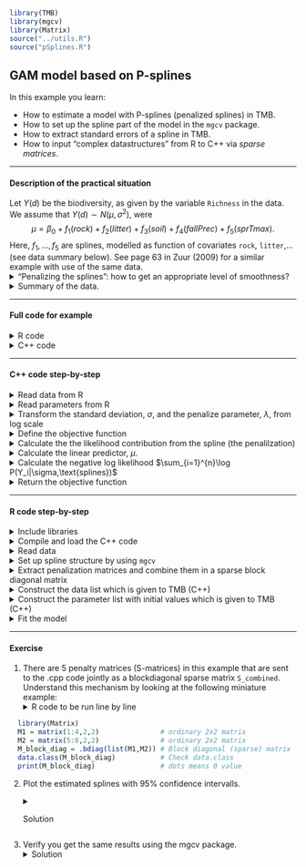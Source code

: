 ```r
library(TMB)
library(mgcv)
library(Matrix)
source("../utils.R")
source("pSplines.R")
```


## **GAM model based on P-splines**
In this example you learn:

* How to estimate a model with P-splines (penalized splines) in TMB.
* How to set up the spline part of the model in the `mgcv` package. 
* How to extract standard errors of a spline in TMB.
* How to input "complex datastructures" from R to C++ via _sparse matrices_.

***
#### Description of the practical situation
Let $Y(d)$ be the biodiversity, as given by the variable `Richness` in the data. We assume that $Y(d) \sim N(\mu,\sigma^2)$, were 
$$\mu = \beta_0 +  f_1(rock) +f_2(litter) + f_3(soil) + f_4(fallPrec) + f_5(sprTmax).$$
Here, $f_1,\ldots,f_5$ are splines, modelled as function of covariates `rock`, `litter`,... (see data summary below).
See page 63 in Zuur (2009) for a similar example with use of the same data.
<details> <summary> "Penalizing the splines": how to get an appropriate level of smoothness?</summary>
We let the coefficients ($\beta$) of the $i$th spline have a multivariate normal distribution with precision matrix $\lambda_i \pmb{S}_i$, where $\lambda_i$ is a penalization parameter and $\pmb{S}_i$ is a penalization matrix extracted from the R-package `mgcv`. The matrices $\pmb{S}_i$ are singular, and hence the multivariate normal distributions are degenerate. However, when bringing in data through the likelihood, the (posterior) precission matrix becomes non-singular. See [Wood (2017)](https://books.google.no/books?id=JTkkDwAAQBAJ&printsec=frontcover&dq=generalized+additive+models+wood+2017&hl=no&sa=X&ved=0ahUKEwjp4o2sicHbAhWEFZoKHaHYBQ0Q6AEIJzAA#v=onepage&q=generalized%20additive%20models%20wood%202017&f=false) for details.

```r
knitr::include_graphics("withAndWithout.png")
```


</details>

<details> <summary> Summary of the data.</summary>
```r
head(Vegetation,5)
```
</details>

***

#### Full code for example
<details> <summary> R code</summary>
```r
include_source("pSplines.R", linesToInclud=c(1:3, 10:999))
```
</details>
<details> <summary> C++ code</summary>
```r
include_source("pSplines.cpp", linesToInclud=c(1:999))
```
</details>

***

#### C++ code step-by-step
<details>  
  <summary>Read data from R</summary>
```c++
    DATA_VECTOR(Y);       //The response
    DATA_MATRIX(X);       //Design matrix for splines
    DATA_SPARSE_MATRIX(S);//Penalization matrix diag(S1,S2,S3,S4,S5) without
                          //storing off-diagonal zeros.
    DATA_VECTOR(Sdims);   //Dimensions of S1,S2,S3,S4 and S5
```

The `X` matrix combines the 5 design matrices for the 5 splines.
$$
X =\left[X_1,X_2,X_3,X_4,X_5\right]
= \underbrace{
                \left.\left( 
                      \begin{array}{cc|cc|cc|cc}
                             1.2&\cdots &4.3&\cdots &5.0&\cdots &\cdots&0.2\\
                             -.2&\cdots &1.3&\cdots &2.0&\cdots &\cdots&9.1\\
                             3.1&\cdots &0.0&\cdots &1.2&\cdots &\cdots&-20.1\\
                             \vdots&&&&&&\vdots&\\
                             4.2&\cdots &9.1&\cdots &2.3&\cdots &\cdots&1.3
                      \end{array}
                \right)\right\}
              }_{\text{Design matrices for 5 splines stacked columnwise}} 
              \,\text{ observations }
$$
</details>
<details>
  <summary>Read parameters from R</summary>
```c++
    PARAMETER(beta0);       //Intercept
    PARAMETER_VECTOR(beta); //Spline regression parameters (5 splines stacked)
    PARAMETER_VECTOR(log_lambda);// Log penalization parameters
    PARAMETER(log_sigma);   // log(SD) of measurement error
```
</details>
<details>

<summary>Transform the standard deviation, $\sigma$, and the penalize parameter, $\lambda$, from log scale</summary>
```c++
    Type sigma = exp(log_sigma);
    vector<Type> lambda = exp(log_lambda);
```
</details>
<details>

<summary>Define the objective function</summary>
```c++
    Type nll = 0.0;
```
</details>
<details>

  <summary>Calculate the the likelihood contribution from the spline (the penalilzation)</summary>
  The negative log likelihood contribution from each spline is $0.5 m_i  \log\lambda_i - 0.5 \lambda_i \pmb{\beta}_i \pmb{S}_i \pmb{\beta}_i^T$, were $m_i=\dim(\beta_i)=\dim(S_i)$. 
```c++
    vector<Type> S_beta = S*beta;
    nll -= 0.5*(log_lambda*Sdims).sum();  
    int counter = 0;
    for(int i=0;i<Sdims.size(); i++){
      for(int j=0;j<Sdims(i); j++){
        nll -= -0.5*lambda(i)*beta(counter)*S_beta(counter);
        counter++;
      }
    }
```
</details>
<details>

  <summary>Calculate the linear predictor, $\mu$.   </summary>
```c++
    vector<Type> mu(Y.size());
    mu = beta0 + X*beta;
```

* $X\beta=\sum_{j=1}^5X_j\beta_j$ gives the sum of all 5 splines (see above).
</details>
<details>

<summary>Calculate the negative log likelihood $\sum_{i=1}^{n}\log P(Y_i|\sigma,\text{splines})$</summary>
```c++
    for(int i=0; i<Y.size(); i++){
      nll -= dnorm(Y(i), mu(i), sigma, true);
    }
```
</details>
<details>

<summary>Return the objective function </summary>
```c++
  return nll;
```
</details>

***


#### R code step-by-step
<details>  
  <summary>Include libraries</summary>
```r
  library(TMB)
  library(mgcv) #Use gam
  library(Matrix) #Use sparse matrices
```
</details>
<details>  
  <summary>Compile and load the C++ code</summary>
```r
  compile("pSplines.cpp")
  dyn.load(dynlib("pSplines"))
```
</details>
<details>  
  <summary>Read data</summary>
```r
  Vegetation <- read.table(file = "Vegetation.txt", header = TRUE, dec = ".")
  Vegetation = Vegetation[!is.na(Vegetation$Richness),]
```
</details>
<details>  
  <summary>Set up spline structure by using `mgcv`</summary>
```r
  gam_setup = gam(Richness ~ s(ROCK, bs = "cs") +
        s(LITTER, bs = "cs") + s(BARESOIL, bs = "cs") +
        s(FallPrec, bs = "cs") + s(SprTmax, bs = "cs"),
      data = Vegetation,fit=FALSE)
```
* `fit=FALSE` is because you only want `mgcv` to set up the spline bases,
   not fit the model.
</details>
<details>  
  <summary>Extract penalization matrices and combine them in a sparse block diagonal matrix</summary>
```r
  S_ROCK = gam_setup$smooth[[1]]$S[[1]]
  S_LITTER = gam_setup$smooth[[2]]$S[[1]]
  S_BARESOIL = gam_setup$smooth[[3]]$S[[1]]
  S_FallPrec = gam_setup$smooth[[4]]$S[[1]]
  S_SprTmax = gam_setup$smooth[[5]]$S[[1]]
  
  S_list = list(S_ROCK,S_LITTER,S_BARESOIL,S_FallPrec,S_SprTmax)
  S_combined = .bdiag(S_list)         # join S's in sparse matrix
  Sdims = unlist(lapply(S_list,nrow)) # Find dimension of each S
```
</details>
<details>  
  <summary>Construct the data list which is given to TMB (C++)</summary>
```r
data = list(Y = Vegetation$Richness, # Response
            X = gam_setup$X[,-1],  # Design matrix, without intercept
            S = S_combined,      # Combined penalty matrix
            Sdims = Sdims)
```
</details>
<details>  
  <summary>Construct the parameter list with initial values which is given to TMB (C++)</summary>
```r
  par = list(
    beta0 = 0,  # Intercept
    beta = rep(0,sum(Sdims)),  # Spline coefficients
    log_lambda = rep(rep(0,length(Sdims))), #Log spline penalization coefficients
    log_sigma = 0
  )
```
</details>
<details>  
  <summary>Fit the model</summary>
```r
  obj = MakeADFun(data = data, parameters = par,random="beta",DLL = "pSplines")
  opt = nlminb(obj$par,obj$fn,obj$gr)
  rep = sdreport(obj)
```
</details>



***
#### Exercise

1. There are 5 penalty matrices (S-matrices) in this example that are sent
to the .cpp code jointly as a blockdiagonal sparse matrix `S_combined`.
Understand this mechanism by looking at the following miniature example:
<details>  
  <summary>R code to be run line by line</summary>
```r
  library(Matrix)
  M1 = matrix(1:4,2,2)               # ordinary 2x2 matrix
  M2 = matrix(5:8,2,2)               # ordinary 2x2 matrix
  M_block_diag = .bdiag(list(M1,M2)) # Block diagonal (sparse) matrix
  data.class(M_block_diag)           # Check data.class
  print(M_block_diag)                # dots means 0 value
```
</details>


2. Plot the estimated splines with 95% confidence intervalls.
<details>
  <summary>Solution</summary>
    First we define a design matrix for the splines we want to plot:
    ```r
      #R code
      ROCK=min(Vegetation$ROCK):max(Vegetation$ROCK)
      LITTER=min(Vegetation$LITTER):max(Vegetation$LITTER)
      BARESOIL=min(Vegetation$BARESOIL):max(Vegetation$BARESOIL)
      FallPrec=min(Vegetation$FallPrec):max(Vegetation$FallPrec)
      SprTmax=min(Vegetation$SprTmax):max(Vegetation$SprTmax)
      
      rockReport = PredictMat(gam_setup$smooth[[1]],data = data.frame(ROCK))
      litterReport = PredictMat(gam_setup$smooth[[2]],data = data.frame(LITTER)) 
      soilReport = PredictMat(gam_setup$smooth[[3]],data = data.frame(BARESOIL)) 
      fallReport = PredictMat(gam_setup$smooth[[4]],data = data.frame(FallPrec)) 
      sprReport = PredictMat(gam_setup$smooth[[5]],data = data.frame(SprTmax))
      
      designMatrixForReport = list(rockReport,litterReport,soilReport,fallReport,sprReport)
      data$designMatrixForReport = .bdiag(designMatrixForReport) 
    ```
    
    Then we estimate those splines in TMB when we estimate the model:
    ```c++
        //c++ code
        DATA_SPARSE_MATRIX(designMatrixForReport); //place were the data is included
        
        vector<Type> splineForReport = designMatrixForReport*beta; //place just before return nll
        ADREPORT(splineForReport);
  
    ```
    Then we extract the estimated splines with standard errors, and plot the splines:
  
    ```r
      #R code
      muSpline = rep$value[names(rep$value)=="splineForReport"]
      sdSpline<-rep$sd[names(rep$value)=="splineForReport"]
      
      par(mfrow=c(2,3))
      start = 1
      stop = start + length(ROCK) -1
      plot(ROCK, muSpline[start:stop], lty=1,type = 'l',ylim = c(-6,5),ylab = "f(rock)",main = "Spline for ROCK")
      lines(ROCK, muSpline[start:stop]- 1.96*sdSpline[start:stop], lty=2)
      lines(ROCK, muSpline[start:stop]+ 1.96*sdSpline[start:stop], lty=2)
      abline(h = 0)
      
      start = stop +1
      stop = start+ length(LITTER)-1
      plot(LITTER, muSpline[start:stop], lty=1,type = 'l',ylim = c(-6,5),ylab = "f(litter)",main = "Spline for LITTER")
      lines(LITTER, muSpline[start:stop]- 1.96*sdSpline[start:stop], lty=2)
      lines(LITTER, muSpline[start:stop]+ 1.96*sdSpline[start:stop], lty=2)
      abline(h = 0)
      
      start = stop +1
      stop = start+ length(BARESOIL)-1
      plot(BARESOIL, muSpline[start:stop], lty=1,type = 'l',ylim = c(-6,5),ylab = "f(soil)",main = "Spline for BARESOIL")
      lines(BARESOIL, muSpline[start:stop]- 1.96*sdSpline[start:stop], lty=2)
      lines(BARESOIL, muSpline[start:stop]+ 1.96*sdSpline[start:stop], lty=2)
      abline(h = 0)
      
      start = stop +1
      stop = start+ length(FallPrec)-1
      plot(FallPrec, muSpline[start:stop], lty=1,type = 'l',ylim = c(-6,5),ylab = "f(fallPrec)",main = "Spline for FallPrec")
      lines(FallPrec, muSpline[start:stop]- 1.96*sdSpline[start:stop], lty=2)
      lines(FallPrec, muSpline[start:stop]+ 1.96*sdSpline[start:stop], lty=2)
      abline(h = 0)
      
      start = stop +1
      stop = start+ length(SprTmax)-1
      plot(SprTmax, muSpline[start:stop], lty=1,type = 'l',ylim = c(-6,5),ylab = "f(sprTMax)",main = "Spline for SprTmax")
      lines(SprTmax, muSpline[start:stop]- 1.96*sdSpline[start:stop], lty=2)
      lines(SprTmax, muSpline[start:stop]+ 1.96*sdSpline[start:stop], lty=2)
      abline(h = 0)
    ```
</details>


</details>


3. Verify you get the same results using the mgcv package.
  <details>
    <summary>Solution</summary>
    ```r
        gam_setup = gam(Richness ~ s(ROCK, bs = "cs") +
                          s(LITTER, bs = "cs") + s(BARESOIL, bs = "cs") +
                          s(FallPrec, bs = "cs") + s(SprTmax, bs = "cs"),
                        data = Vegetation,method = "ML",fit=TRUE) #Note that we use maximum likelihood method in the gam function.
        par(mfrow=c(2,3))
        plot(gam_setup)
    ```
</details>


